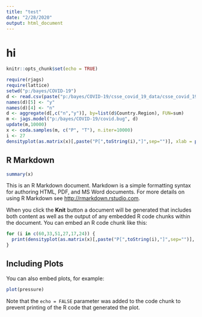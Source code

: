 ```yaml
---
title: "test"
date: "2/28/2020"
output: html_document
---
```


<h1> hi </h1>
```r
knitr::opts_chunk$set(echo = TRUE)
```
```r
require(rjags)
require(lattice)
setwd("p:/bayes/COVID-19")
d <- read.csv(paste("p:/bayes/COVID-19/csse_covid_19_data/csse_covid_19_daily_reports/", format(Sys.Date(),"%m-%d-%Y"), ".csv", sep=""))
names(d)[5] <- "y"
names(d)[4] <- "n"
d <- aggregate(d[,c("n","y")], by=list(d$Country.Region), FUN=sum)
m <- jags.model("p:/bayes/COVID-19/covid.bug", d)
update(m,10000)
x <- coda.samples(m, c("P", "T"), n.iter=10000)
i <- 27
densityplot(as.matrix(x)[,paste("P[",toString(i),"]",sep="")], xlab = paste("Mortality Rate (%) [",d[i,"Group.1"], "]"))


```

## R Markdown

```r
summary(x)
```
This is an R Markdown document. Markdown is a simple formatting syntax for authoring HTML, PDF, and MS Word documents. For more details on using R Markdown see <http://rmarkdown.rstudio.com>.

When you click the **Knit** button a document will be generated that includes both content as well as the output of any embedded R code chunks within the document. You can embed an R code chunk like this:

```r
for (i in c(60,33,51,27,17,24)) {
  print(densityplot(as.matrix(x)[,paste("P[",toString(i),"]",sep="")], xlab = paste("Mortality Rate (%) [",d[i,"Group.1"], "]")))
}
```

## Including Plots

You can also embed plots, for example:

```r
plot(pressure)
```

Note that the `echo = FALSE` parameter was added to the code chunk to prevent printing of the R code that generated the plot.
